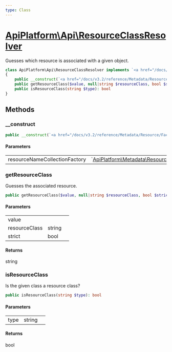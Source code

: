 ```yaml
---
type: Class
---
```


# [ApiPlatform\Api\ResourceClassResolver](/docs/v3.2/reference/Api/ResourceClassResolver)


Guesses which resource is associated with a given object.




```php
class ApiPlatform\Api\ResourceClassResolver implements `<a href="/docs/v3.2/reference/Api/ResourceClassResolverInterface">ApiPlatform\Api\ResourceClassResolverInterface</a>`
{
    public __construct(`<a href="/docs/v3.2/reference/Metadata/Resource/Factory/ResourceNameCollectionFactoryInterface">ApiPlatform\Metadata\Resource\Factory\ResourceNameCollectionFactoryInterface</a>` $resourceNameCollectionFactory)
    public getResourceClass($value, null|string $resourceClass, bool $strict): string
    public isResourceClass(string $type): bool
}
```
## Methods

### __construct



```php
public __construct(`<a href="/docs/v3.2/reference/Metadata/Resource/Factory/ResourceNameCollectionFactoryInterface">ApiPlatform\Metadata\Resource\Factory\ResourceNameCollectionFactoryInterface</a>` $resourceNameCollectionFactory)
```

#### Parameters

<table><tbody>
<tr><td>resourceNameCollectionFactory</td><td>`<a href="/docs/v3.2/reference/Metadata/Resource/Factory/ResourceNameCollectionFactoryInterface">ApiPlatform\Metadata\Resource\Factory\ResourceNameCollectionFactoryInterface</a>`</td><td></td></tr>
</tbody>
</table>

### getResourceClass

Guesses the associated resource.

```php
public getResourceClass($value, null|string $resourceClass, bool $strict): string
```

#### Parameters

<table><tbody>
<tr><td>value</td><td></td><td></td></tr><tr><td>resourceClass</td><td>string</td><td></td></tr><tr><td>strict</td><td>bool</td><td></td></tr>
</tbody>
</table>

#### Returns

string

### isResourceClass

Is the given class a resource class?

```php
public isResourceClass(string $type): bool
```

#### Parameters

<table><tbody>
<tr><td>type</td><td>string</td><td></td></tr>
</tbody>
</table>

#### Returns

bool
